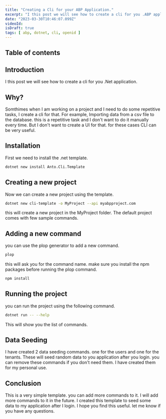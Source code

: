 ```yaml
---
title: "Creating a Cli for your ABP Application."
excerpt: "I this post we will see how to create a cli for you .ABP application."
date: "2023-03-30T10:46:07.099Z"
videoId: 
isDraft: true
tags: [ abp, dotnet, cli, openid ]
---
```


## Table of contents

## Introduction

I this post we will see how to create a cli for you .Net application. 

## Why?

Somthimes when I am working on a project and I need to do some repetitive tasks, I create a cli for that. For example, Importing data from a csv file to the database. this is a repetitive task and I don't want to do it manually every time. But I don't want to create a UI for that. for these cases CLI can be very useful.

## Installation

First we need to install the .net template. 

```bash
dotnet new install Anto.Cli.Template
```

## Creating a new project

Now we can create a new project using the template.

```bash
dotnet new cli-template -o MyProject --api myabpproject.com
```

this will create a new project in the MyProject folder. The default project comes with few sample commands. 

## Adding a new command

you can use the plop generator to add a new command. 

```bash
plop        
```

this will ask you for the command name. make sure you install the npm packages before running the plop command. 

```bash
npm install
```

## Running the project

you can run the project using the following command. 

```bash
dotnet run -- --help
```

This will show you the list of commands.


## Data Seeding

I have created 2 data seeding commands. one for the users and one for the tenants. These will seed random data to you application after you login. you can remove these commands if you don't need them. I have created them for my personal use.

## Conclusion

This is a very simple template. you can add more commands to it. I will add more commands to it in the future. I created this template to seed some data to my application after I login. I hope you find this useful. let me know if you have any questions.








